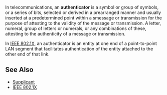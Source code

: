 In telecommunications, an '''authenticator''' is a symbol or group of symbols, or a series of bits, selected or derived in a prearranged manner and usually inserted at a predetermined point within a smessage or transmission for the purpose of attesting to the validity of the message or transmission.  A letter, numeral, group of letters or numerals, or any combinations of these, attesting to the authenticity of a message or transmission.  

In [[IEEE 802.1X]], an authenticator is an entity at one end of a point-to-point LAN segment that facilitates authentication of the entity attached to the other end of that link.

==See Also==

* [[Supplicant]]
* [[IEEE 802.1X]]
